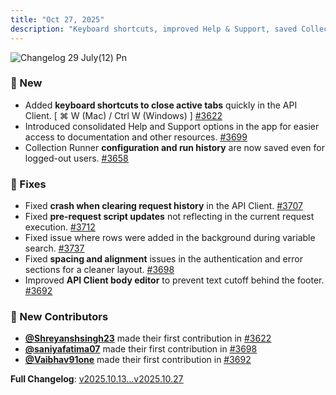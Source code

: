 ```yaml
---
title: "Oct 27, 2025"
description: "Keyboard shortcuts, improved Help & Support, saved Collection Runner history, and multiple API Client fixes in Requestly"
---
```


![Changelog 29 July(12) Pn](/images/changelog-29-july\(12\).png)

### **🚀 New**

- Added **keyboard shortcuts to close active tabs** quickly in the API Client. [ ⌘ W (Mac) / Ctrl W (Windows) ] [<u>#3622</u>](https://github.com/requestly/requestly/pull/3622)
- Introduced consolidated Help and Support options in the app for easier access to documentation and other resources. [<u>#3699</u>](https://github.com/requestly/requestly/pull/3699)
- Collection Runner **configuration and run history** are now saved even for logged-out users. [<u>#3658</u>](https://github.com/requestly/requestly/pull/3658)

### **🐛 Fixes**

- Fixed **crash when clearing request history** in the API Client. [<u>#3707</u>](https://github.com/requestly/requestly/pull/3707)
- Fixed **pre-request script updates** not reflecting in the current request execution. [<u>#3712</u>](https://github.com/requestly/requestly/pull/3712)
- Fixed issue where rows were added in the background during variable search. [<u>#3737</u>](https://github.com/requestly/requestly/pull/3737)
- Fixed **spacing and alignment** issues in the authentication and error sections for a cleaner layout. [<u>#3698</u>](https://github.com/requestly/requestly/pull/3698)
- Improved **API Client body editor** to prevent text cutoff behind the footer. [<u>#3692</u>](https://github.com/requestly/requestly/pull/3692)

### **👋 New Contributors**

- [**<u>@Shreyanshsingh23</u>**](https://github.com/Shreyanshsingh23) made their first contribution in [<u>#3622</u>](https://github.com/requestly/requestly/pull/3622)
- [**<u>@saniyafatima07</u>**](https://github.com/saniyafatima07) made their first contribution in [<u>#3698</u>](https://github.com/requestly/requestly/pull/3698)
- [**<u>@Vaibhav91one</u>**](https://github.com/Vaibhav91one) made their first contribution in [<u>#3692</u>](https://github.com/requestly/requestly/pull/3692)

**Full Changelog**: [<u>v2025.10.13...v2025.10.27</u>](https://github.com/requestly/requestly/compare/changelog-2025.10.13...changelog-2025.10.27)